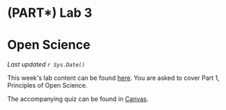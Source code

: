 # (PART\*) Lab 3 {-}

# Open Science {-}

*Last updated `r Sys.Date()`*

This week\'s lab content can be found [here](https://ubco-biology.github.io/OS-Introduction/). You are asked to cover Part 1, Principles of Open Science.

The accompanying quiz can be found in [Canvas](https://canvas.ubc.ca).